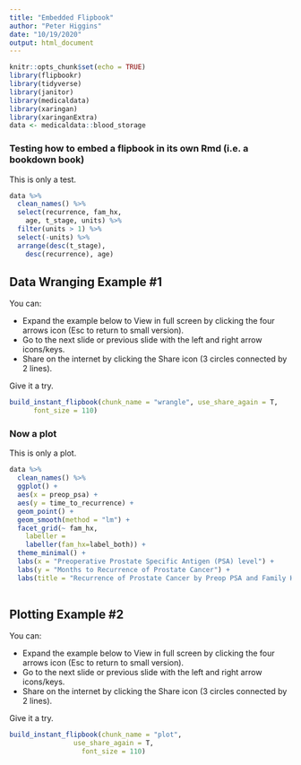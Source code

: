 ```yaml
---
title: "Embedded Flipbook"
author: "Peter Higgins"
date: "10/19/2020"
output: html_document
---
```


```r
knitr::opts_chunk$set(echo = TRUE)
library(flipbookr)
library(tidyverse)
library(janitor)
library(medicaldata)
library(xaringan)
library(xaringanExtra)
data <- medicaldata::blood_storage
```

### Testing how to embed a flipbook in its own Rmd (i.e. a bookdown book)

This is only a test.

```r
data %>% 
  clean_names() %>% 
  select(recurrence, fam_hx, 
    age, t_stage, units) %>% 
  filter(units > 1) %>% 
  select(-units) %>% 
  arrange(desc(t_stage), 
    desc(recurrence), age)
```

## Data Wranging Example #1

You can:

- Expand the example below to View in full screen by clicking the four arrows icon (Esc to return to small version).
- Go to the next slide or previous slide with the left and right arrow icons/keys. 
- Share on the internet by clicking the Share icon (3 circles connected by 2 lines).

Give it a try.

```r
build_instant_flipbook(chunk_name = "wrangle", use_share_again = T,
      font_size = 110)
```

### Now a plot

This is only a plot.

```r
data %>% 
  clean_names() %>% 
  ggplot() +
  aes(x = preop_psa) +
  aes(y = time_to_recurrence) + 
  geom_point() +
  geom_smooth(method = "lm") +
  facet_grid(~ fam_hx, 
    labeller = 
    labeller(fam_hx=label_both)) + 
  theme_minimal() +
  labs(x = "Preoperative Prostate Specific Antigen (PSA) level") +
  labs(y = "Months to Recurrence of Prostate Cancer") +
  labs(title = "Recurrence of Prostate Cancer by Preop PSA and Family History")
  
```

## Plotting Example #2

You can:

- Expand the example below to View in full screen by clicking the four arrows icon (Esc to return to small version).
- Go to the next slide or previous slide with the left and right arrow icons/keys. 
- Share on the internet by clicking the Share icon (3 circles connected by 2 lines).

Give it a try.

```r
build_instant_flipbook(chunk_name = "plot", 
                use_share_again = T,
                  font_size = 110)
```
